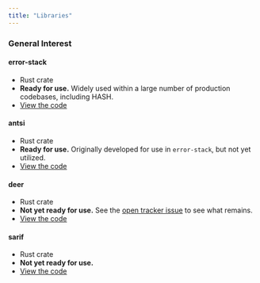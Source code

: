 ```yaml
---
title: "Libraries"
---
```


### General Interest

#### error-stack

- Rust crate
- **Ready for use.** Widely used within a large number of production codebases, including HASH.
- [View the code](https://github.com/hashintel/hash/tree/main/libs/error-stack)

#### antsi

- Rust crate
- **Ready for use.** Originally developed for use in `error-stack`, but not yet utilized.
- [View the code](https://github.com/hashintel/hash/tree/main/libs/antsi)

#### deer

- Rust crate
- **Not yet ready for use.** See the [open tracker issue](https://github.com/hashintel/hash/issues/1700) to see what remains.
- [View the code](https://github.com/hashintel/hash/tree/main/libs/deer)

#### sarif

- Rust crate
- **Not yet ready for use.**
- [View the code](https://github.com/hashintel/hash/tree/main/libs/sarif)
